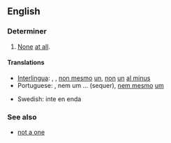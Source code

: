 ==English==

===Determiner===
{{head|en|determiner|head=[[not]] [[even]] [[one]]}}

# [[None]] [[at all]].

====Translations====
{{trans-top|none at all}}
* [[Interlingua]]: {{t|ia|necun}}, {{t|ia|nulle}}, [[non mesmo]] [[un]], [[non]] [[un]] [[al minus]]
* Portuguese: {{t|pt|nenhum}}, nem um ... (sequer), [[nem mesmo]] [[um]]
{{trans-mid}}
* Swedish: inte en enda
{{trans-bottom}}

===See also===
* [[not a one]]
